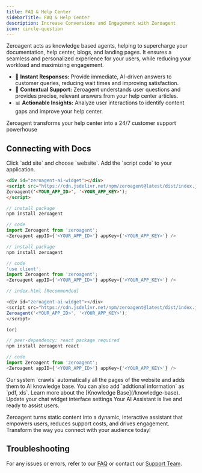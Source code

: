 ```yaml
---
title: FAQ & Help Center
sidebarTitle: FAQ & Help Center
description: Increase Conversions and Engagement with Zeroagent
icon: circle-question
---
```


Zeroagent acts as knowledge based agents, helping to supercharge your documentation, help center, blogs, and landing pages. It ensures a seamless and personalized experience for your users, while reducing your workload and maximizing engagement. 

- 🤝 **Instant Responses:** Provide immediate, AI-driven answers to customer queries, reducing wait times and improving satisfaction.
- 🎯 **Contextual Support:** Zeroagent understands user questions and provides precise, relevant answers from your help center articles.
- 📊 **Actionable Insights:** Analyze user interactions to identify content gaps and improve your help center.

Zeroagent transforms your help center into a 24/7 customer support powerhouse

## Connecting with Docs 

<Steps>
  <Step title="🛠️ Select site">
     Click `add site` and choose `website`. 
  </Step>
  <Step title="🔑 Embed SDK">
    Add the `script code` to your application. 

 <CodeGroup>

```html HTML
<div id="zeroagent-ai-widget"></div>
<script src="https://cdn.jsdelivr.net/npm/zeroagent@latest/dist/index.js" type="module" defer></script>
Zeroagent('<YOUR_APP_ID>', '<YOUR_APP_KEY>');
</script>
```

```js React
// install package
npm install zeroagent

// code
import Zeroagent from 'zeroagent';
<Zeroagent appID={'<YOUR_APP_ID>'} appKey={'<YOUR_APP_KEY>'} />
```

```js Next
// install package
npm install zeroagent

// code
'use client';
import Zeroagent from 'zeroagent';
<Zeroagent appID={'<YOUR_APP_ID>'} appKey={'<YOUR_APP_KEY>'} />
```

```js Vue
// index.html [Recommended]

<div id="zeroagent-ai-widget"></div>
<script src="https://cdn.jsdelivr.net/npm/zeroagent@latest/dist/index.js" type="module" defer></script>
Zeroagent('<YOUR_APP_ID>', '<YOUR_APP_KEY>');
</script>

(or)

// peer-dependency: react package required
npm install zeroagent react

// code
import Zeroagent from 'zeroagent';
<Zeroagent appID={'<YOUR_APP_ID>'} appKey={'<YOUR_APP_KEY>'} />
```

</CodeGroup>
 
  </Step>
  <Step title="🗂️ Knowledge Base"> 
  Our system `crawls` automatically all the pages of the website and adds them to AI knowledge base. You can also add `addtional information` as `pdf, xls`.

   <Note>
    Learn more about the [Knowledge Base](/knowledge-base).
    </Note>

  </Step>

  <Step title="⚙️ Chat Setting"> 
  Update your chat widget interface settings
  </Step>

   <Step title="✅ AI Assistant is Live"> 
  Your AI Assistant is live and ready to assist users.
  </Step>
</Steps>

Zeroagent turns static content into a dynamic, interactive assistant that empowers users, reduces support costs, and drives engagement. Transform the way you connect with your audience today!
 
## Troubleshooting

For any issues or errors, refer to our [FAQ](/materials/change-logs) or contact our [Support Team](mailto:support@zeroagent.io?subject=Feedback).
